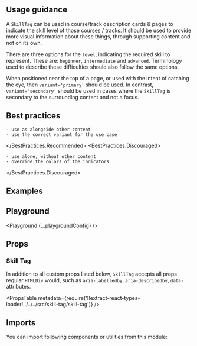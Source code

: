


<Layout title="Skill Tag" description="A small visual label used to show the skill level of a course or track.">

## Usage guidance

A `SkillTag` can be used in course/track description cards & pages to indicate the skill level of those courses / tracks. It should be used to provide more visual information about these things, through supporting content and not on its own.

There are three options for the `level`, indicating the required skill to represent. These are: `beginner`, `intermediate` and `advanced`. Terminology used to describe these difficulties should also follow the same options.

When positioned near the top of a page, or used with the intent of catching the eye, then `variant='primary'` should be used. In contrast, `variant='secondary'` should be used in cases where the `SkillTag` is secondary to the surrounding content and not a focus.

## Best practices

<BestPractices>
  <BestPractices.Recommended>

    - use as alongside other content
    - use the correct variant for the use case

  </BestPractices.Recommended>
  <BestPractices.Discouraged>

    - use alone, without other content
    - override the colors of the indicators

  </BestPractices.Discouraged>
</BestPractices>

## Examples

<Example title="Basic" path="skill-tag/basic-usage">
  <BasicUsage />
</Example>

<Example title="Variants" path="skill-tag/variants">
  <Variants />
</Example>

<Example title="Levels" path="skill-tag/levels">
  <Levels />
</Example>

<Example title="Inverted" path="skill-tag/inverted" darkPreview>
  <Inverted />
</Example>

## Playground

<Playground {...playgroundConfig} />

## Props

### Skill Tag

In addition to all custom props listed below, `SkillTag` accepts all props regular `HTMLDiv` would, such as `aria-labelledby`, `aria-describedby`, `data-` attributes.

<PropsTable
  metadata={require('!!extract-react-types-loader!../../../src/skill-tag/skill-tag')}
/>

## Imports

You can import following components or utilities from this module:

<Imports module={BadgeExports} path="@datacamp/waffles/skill-tag" />

</Layout>
